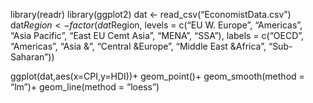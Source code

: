 library(readr)
library(ggplot2)
dat <- read_csv("EconomistData.csv")
dat$Region <- factor(dat$Region,
                     levels = c("EU W. Europe",
                                "Americas",
                                "Asia Pacific",
                                "East EU Cemt Asia",
                                "MENA",
                                "SSA"),
                     labels = c("OECD",
                                "Americas",
                                "Asia &\nOceania",
                                "Central &\nEastern Europe",
                                "Middle East &\nnorth Africa",
                                "Sub-Saharan\nAfrica"))

ggplot(dat,aes(x=CPI,y=HDI))+
  geom_point()+
  geom_smooth(method = "lm")+
  geom_line(method = "loess")


  
  